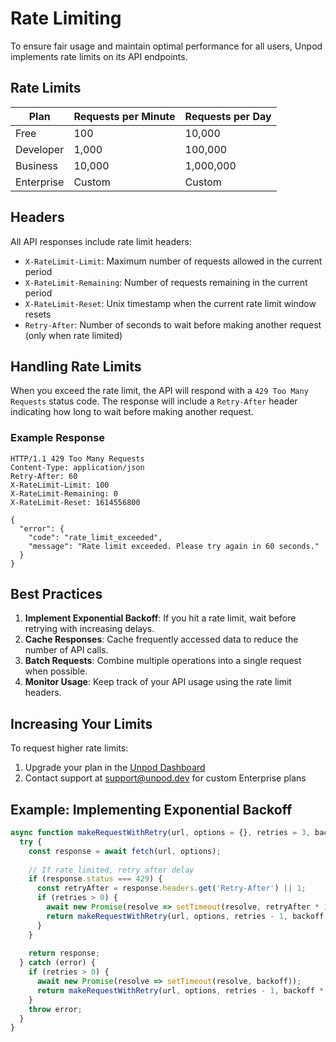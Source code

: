 # Rate Limiting

To ensure fair usage and maintain optimal performance for all users, Unpod implements rate limits on its API endpoints.

## Rate Limits

| Plan          | Requests per Minute | Requests per Day |
|---------------|---------------------|------------------|
| Free          | 100                 | 10,000           |
| Developer     | 1,000               | 100,000          |
| Business      | 10,000              | 1,000,000        |
| Enterprise    | Custom              | Custom           |

## Headers

All API responses include rate limit headers:

- `X-RateLimit-Limit`: Maximum number of requests allowed in the current period
- `X-RateLimit-Remaining`: Number of requests remaining in the current period
- `X-RateLimit-Reset`: Unix timestamp when the current rate limit window resets
- `Retry-After`: Number of seconds to wait before making another request (only when rate limited)

## Handling Rate Limits

When you exceed the rate limit, the API will respond with a `429 Too Many Requests` status code. The response will include a `Retry-After` header indicating how long to wait before making another request.

### Example Response

```http
HTTP/1.1 429 Too Many Requests
Content-Type: application/json
Retry-After: 60
X-RateLimit-Limit: 100
X-RateLimit-Remaining: 0
X-RateLimit-Reset: 1614556800

{
  "error": {
    "code": "rate_limit_exceeded",
    "message": "Rate limit exceeded. Please try again in 60 seconds."
  }
}
```

## Best Practices

1. **Implement Exponential Backoff**: If you hit a rate limit, wait before retrying with increasing delays.
2. **Cache Responses**: Cache frequently accessed data to reduce the number of API calls.
3. **Batch Requests**: Combine multiple operations into a single request when possible.
4. **Monitor Usage**: Keep track of your API usage using the rate limit headers.

## Increasing Your Limits

To request higher rate limits:

1. Upgrade your plan in the [Unpod Dashboard](https://app.unpod.dev/billing)
2. Contact support at support@unpod.dev for custom Enterprise plans

## Example: Implementing Exponential Backoff

```javascript
async function makeRequestWithRetry(url, options = {}, retries = 3, backoff = 1000) {
  try {
    const response = await fetch(url, options);
    
    // If rate limited, retry after delay
    if (response.status === 429) {
      const retryAfter = response.headers.get('Retry-After') || 1;
      if (retries > 0) {
        await new Promise(resolve => setTimeout(resolve, retryAfter * 1000));
        return makeRequestWithRetry(url, options, retries - 1, backoff * 2);
      }
    }
    
    return response;
  } catch (error) {
    if (retries > 0) {
      await new Promise(resolve => setTimeout(resolve, backoff));
      return makeRequestWithRetry(url, options, retries - 1, backoff * 2);
    }
    throw error;
  }
}
```
